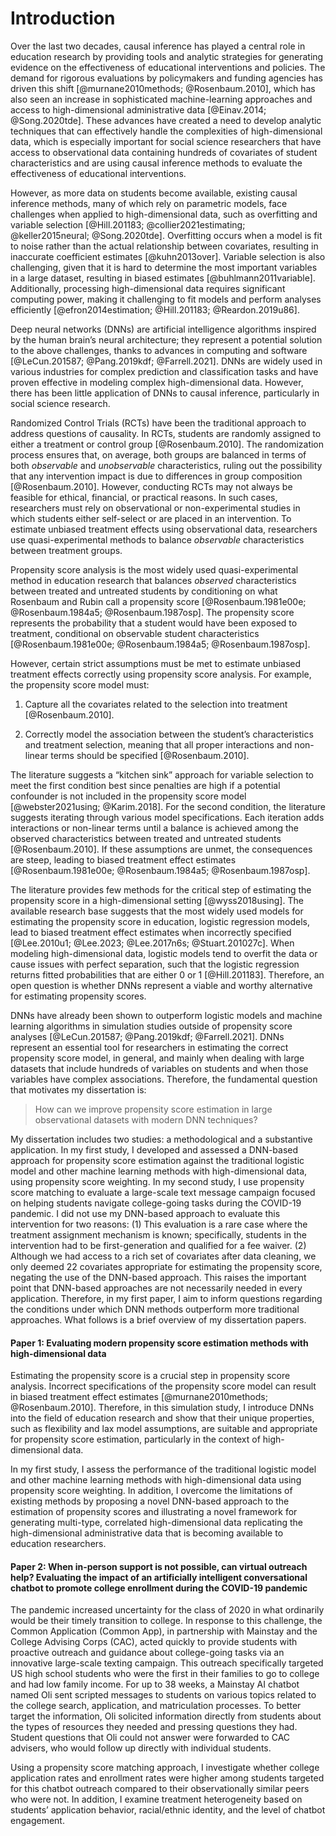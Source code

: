 # Introduction

Over the last two decades, causal inference has played a central role in education research by providing tools and analytic strategies for generating evidence on the effectiveness of educational interventions and policies. The demand for rigorous evaluations by policymakers and funding agencies has driven this shift [@murnane2010methods; @Rosenbaum.2010], which has also seen an increase in sophisticated machine-learning approaches and access to high-dimensional administrative data [@Einav.2014; @Song.2020tde]. These advances have created a need to develop analytic techniques that can effectively handle the complexities of high-dimensional data, which is especially important for social science researchers that have access to observational data containing hundreds of covariates of student characteristics and are using causal inference methods to evaluate the effectiveness of educational interventions.

However, as more data on students become available, existing causal inference methods, many of which rely on parametric models, face challenges when applied to high-dimensional data, such as overfitting and variable selection [@Hill.201183; @collier2021estimating; @keller2015neural; @Song.2020tde]. Overfitting occurs when a model is fit to noise rather than the actual relationship between covariates, resulting in inaccurate coefficient estimates [@kuhn2013over]. Variable selection is also challenging, given that it is hard to determine the most important variables in a large dataset, resulting in biased estimates [@buhlmann2011variable]. Additionally, processing high-dimensional data requires significant computing power, making it challenging to fit models and perform analyses efficiently [@efron2014estimation; @Hill.201183; @Reardon.2019u86].

Deep neural networks (DNNs) are artificial intelligence algorithms inspired by the human brain's neural architecture; they represent a potential solution to the above challenges, thanks to advances in computing and software [@LeCun.201587; @Pang.2019kdf; @Farrell.2021]. DNNs are widely used in various industries for complex prediction and classification tasks and have proven effective in modeling complex high-dimensional data. However, there has been little application of DNNs to causal inference, particularly in social science research.

Randomized Control Trials (RCTs) have been the traditional approach to address questions of causality. In RCTs, students are randomly assigned to either a treatment or control group [@Rosenbaum.2010]. The randomization process ensures that, on average, both groups are balanced in terms of both *observable* and *unobservable* characteristics, ruling out the possibility that any intervention impact is due to differences in group composition [@Rosenbaum.2010]. However, conducting RCTs may not always be feasible for ethical, financial, or practical reasons. In such cases, researchers must rely on observational or non-experimental studies in which students either self-select or are placed in an intervention. To estimate unbiased treatment effects using observational data, researchers use quasi-experimental methods to balance *observable* characteristics between treatment groups.

Propensity score analysis is the most widely used quasi-experimental method in education research that balances *observed* characteristics between treated and untreated students by conditioning on what Rosenbaum and Rubin call a propensity score [@Rosenbaum.1981e00e; @Rosenbaum.1984a5; @Rosenbaum.1987osp]. The propensity score represents the probability that a student would have been exposed to treatment, conditional on observable student characteristics [@Rosenbaum.1981e00e; @Rosenbaum.1984a5; @Rosenbaum.1987osp].

However, certain strict assumptions must be met to estimate unbiased treatment effects correctly using propensity score analysis. For example, the propensity score model must:

(1) Capture all the covariates related to the selection into treatment [@Rosenbaum.2010].

(2) Correctly model the association between the student's characteristics and treatment selection, meaning that all proper interactions and non-linear terms should be specified [@Rosenbaum.2010].

The literature suggests a "kitchen sink" approach for variable selection to meet the first condition best since penalties are high if a potential confounder is not included in the propensity score model [@webster2021using; @Karim.2018]. For the second condition, the literature suggests iterating through various model specifications. Each iteration adds interactions or non-linear terms until a balance is achieved among the observed characteristics between treated and untreated students [@Rosenbaum.2010]. If these assumptions are unmet, the consequences are steep, leading to biased treatment effect estimates [@Rosenbaum.1981e00e; @Rosenbaum.1984a5; @Rosenbaum.1987osp].

The literature provides few methods for the critical step of estimating the propensity score in a high-dimensional setting [@wyss2018using]. The available research base suggests that the most widely used models for estimating the propensity score in education, logistic regression models, lead to biased treatment effect estimates when incorrectly specified [@Lee.2010u1; @Lee.2023; @Lee.2017n6s; @Stuart.201027c]. When modeling high-dimensional data, logistic models tend to overfit the data or cause issues with perfect separation, such that the logistic regression returns fitted probabilities that are either 0 or 1 [@Hill.201183]. Therefore, an open question is whether DNNs represent a viable and worthy alternative for estimating propensity scores.

DNNs have already been shown to outperform logistic models and machine learning algorithms in simulation studies outside of propensity score analyses [@LeCun.201587; @Pang.2019kdf; @Farrell.2021]. DNNs represent an essential tool for researchers in estimating the correct propensity score model, in general, and mainly when dealing with large datasets that include hundreds of variables on students and when those variables have complex associations. Therefore, the fundamental question that motivates my dissertation is:

> How can we improve propensity score estimation in large observational datasets with modern DNN techniques?

My dissertation includes two studies: a methodological and a substantive application. In my first study, I developed and assessed a DNN-based approach for propensity score estimation against the traditional logistic model and other machine learning methods with high-dimensional data, using propensity score weighting. In my second study, I use propensity score matching to evaluate a large-scale text message campaign focused on helping students navigate college-going tasks during the COVID-19 pandemic. I did not use my DNN-based approach to evaluate this intervention for two reasons: (1) This evaluation is a rare case where the treatment assignment mechanism is known; specifically, students in the intervention had to be first-generation and qualified for a fee waiver. (2) Although we had access to a rich set of covariates after data cleaning, we only deemed 22 covariates appropriate for estimating the propensity score, negating the use of the DNN-based approach. This raises the important point that DNN-based approaches are not necessarily needed in every application. Therefore, in my first paper, I aim to inform questions regarding the conditions under which DNN methods outperform more traditional approaches. What follows is a brief overview of my dissertation papers.

#### Paper 1: Evaluating modern propensity score estimation methods with high-dimensional data

Estimating the propensity score is a crucial step in propensity score analysis. Incorrect specifications of the propensity score model can result in biased treatment effect estimates [@murnane2010methods; @Rosenbaum.2010]. Therefore, in this simulation study, I introduce DNNs into the field of education research and show that their unique properties, such as flexibility and lax model assumptions, are suitable and appropriate for propensity score estimation, particularly in the context of high-dimensional data.

In my first study, I assess the performance of the traditional logistic model and other machine learning methods with high-dimensional data using propensity score weighting. In addition, I overcome the limitations of existing methods by proposing a novel DNN-based approach to the estimation of propensity scores and illustrating a novel framework for generating multi-type, correlated high-dimensional data replicating the high-dimensional administrative data that is becoming available to education researchers.

#### Paper 2: When in-person support is not possible, can virtual outreach help? Evaluating the impact of an artificially intelligent conversational chatbot to promote college enrollment during the COVID-19 pandemic

The pandemic increased uncertainty for the class of 2020 in what ordinarily would be their timely transition to college. In response to this challenge, the Common Application (Common App), in partnership with Mainstay and the College Advising Corps (CAC), acted quickly to provide students with proactive outreach and guidance about college-going tasks via an innovative large-scale texting campaign. This outreach specifically targeted US high school students who were the first in their families to go to college and had low family income. For up to 38 weeks, a Mainstay AI chatbot named Oli sent scripted messages to students on various topics related to the college search, application, and matriculation processes. To better target the information, Oli solicited information directly from students about the types of resources they needed and pressing questions they had. Student questions that Oli could not answer were forwarded to CAC advisers, who would follow up directly with individual students.

Using a propensity score matching approach, I investigate whether college application rates and enrollment rates were higher among students targeted for this chatbot outreach compared to their observationally similar peers who were not. In addition, I examine treatment heterogeneity based on students' application behavior, racial/ethnic identity, and the level of chatbot engagement.
